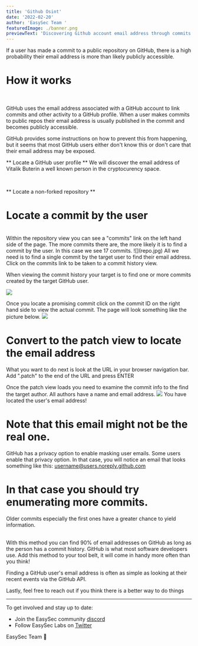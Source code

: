 ```yaml
---
title: 'Github Osint'
date: '2022-02-20'
author: 'EasySec Team '
featuredImage: ./banner.png
previewText: 'Discovering Github account email address through commits'
---
```


If a user has made a commit to a public repository on GitHub, there is a high probability their email address is more than likely publicly accessible.
<br/>


# How it works 
<br/>

GitHub uses the email address associated with a GitHub account to link commits and other activity to a GitHub profile. 
When a user makes commits to public repos their email address is usually published in the commit and becomes publicly accessible.
<br/>

GitHub provides some instructions on how to prevent this from happening, but it seems that most GitHub users either don't know this or don't care that their email address may be exposed.
<br/>

** Locate a GitHub user profile **
We will discover the email address of Vitalik Buterin a well known person in the cryptocurency space.

<br/>

** Locate a non-forked repository **
<br/>

# Locate a commit by the user
<br/>
Within the repository view you can see a "commits" link on the left hand side of the page.
The more commits there are, the more likely it is to find a commit by the user. In this case we see 17 commits.
![](repo.jpg)
All we need is to find a single commit by the target user to find their email address.
Click on the commits link to be taken to a commit history view.
<br/>

When viewing the commit history your target is to find one or more commits created by the target GitHub user.

![](commits.jpg)
<br/>

Once you locate a promising commit click on the commit ID on the right hand side to view the actual commit.
The page will look something like the picture below.
![](view.jpg)
<br/>

# Convert to the patch view to locate the email address

What you want to do next is look at the URL in your browser navigation bar. Add ".patch" to the end of the URL and press ENTER
<br/>

Once the patch view loads you need to examine the commit info to the find the target author.
All authors have a name and email address.
![](gas.jpg)
You have located the user's email address!
<br/>

# Note that this email might not be the real one.
GitHub has a privacy option to enable masking user emails.
Some users enable that privacy option. In that case, you will notice an email that looks something like this: username@users.noreply.github.com 
<br/>
# In that case you should try enumerating more commits.
Older commits especially the first ones have a greater chance to yield information.

<br/>
With this method  you can find 90% of email addresses on GitHub as long as the person has a commit history. GitHub is what most software developers use.
Add this method to your tool belt, it will come in handy more often than you think!

Finding a GitHub user's email address is often as simple as looking at their recent events via the GitHub API.
<br/>






Lastly, feel free to reach out if you think there is a better way to do things 
<br/>

---

To get involved and stay up to date:

- Join the EasySec community [discord](https://discord.com/invite/FCfyBSbCU5)
- Follow EasySec Labs on [Twitter](https://twitter.com/EasySec)

EasySec Team 🦄
